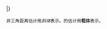 |}

<small>非三角距离估计用''斜体''表示。{{abbr|最精确|原始预印本或者只发表在网页上的距离估计不计入。}}的估计用'''粗体'''表示。</small><noinclude>
{{documentation}}
<!-- Add categories and interwikis to the /doc subpage, not here! -->
</noinclude>
